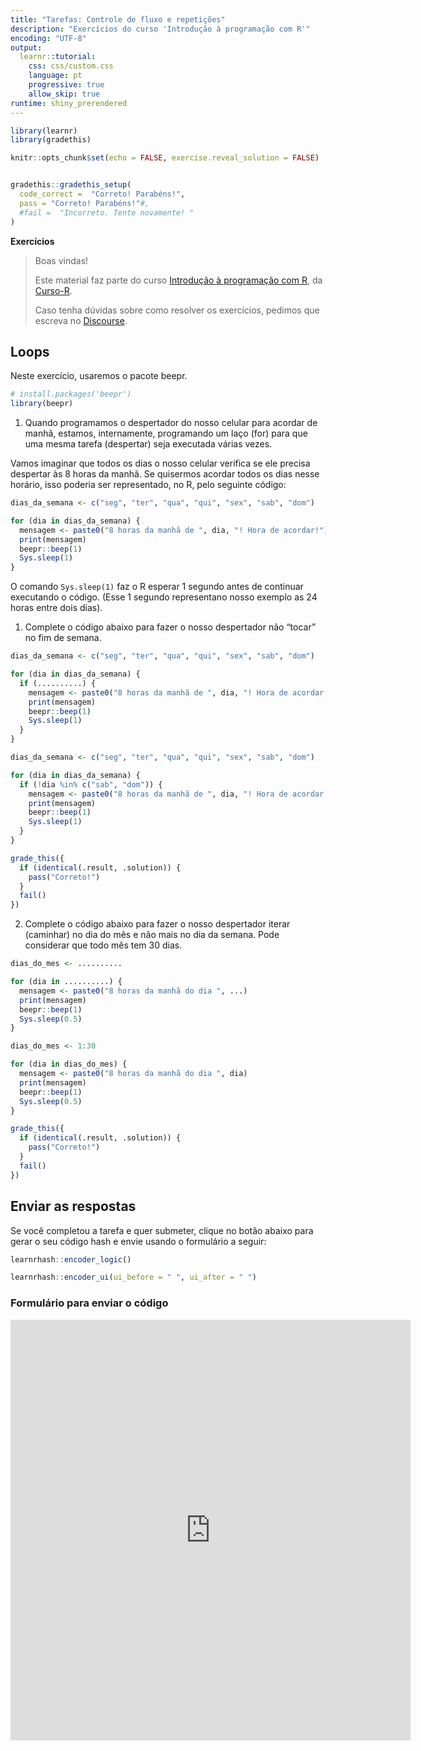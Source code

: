 ```yaml
---
title: "Tarefas: Controle de fluxo e repetições"
description: "Exercícios do curso 'Introdução à programação com R'"
encoding: "UTF-8"
output: 
  learnr::tutorial:
    css: css/custom.css
    language: pt
    progressive: true
    allow_skip: true
runtime: shiny_prerendered
---
```


```r
library(learnr)
library(gradethis)

knitr::opts_chunk$set(echo = FALSE, exercise.reveal_solution = FALSE)


gradethis::gradethis_setup(
  code_correct =  "Correto! Parabéns!",
  pass = "Correto! Parabéns!"#,
  #fail =  "Incorreto. Tente novamente! "
)


```


**Exercícios**

> Boas vindas! 
>
> Este material faz parte do curso [Introdução à programação com R](https://curso-r.com/cursos/intro-programacao/), da [Curso-R](https://www.curso-r.com/).
>
> Caso tenha dúvidas sobre como resolver os exercícios,  pedimos que escreva no [<i class="fab fa-discourse"></i> Discourse](https://discourse.curso-r.com/).


## Loops

Neste exercício, usaremos o pacote beepr.

```r
# install.packages('beepr')
library(beepr)
```



1. Quando programamos o despertador do nosso celular para acordar de manhã, estamos, internamente, programando um laço (for) para que uma mesma tarefa (despertar) seja executada várias vezes.

Vamos imaginar que todos os dias o nosso celular verifica se ele precisa despertar às 8 horas da manhã. Se quisermos acordar todos os dias nesse horário, isso poderia ser representado, no R, pelo seguinte código:

```r
dias_da_semana <- c("seg", "ter", "qua", "qui", "sex", "sab", "dom")

for (dia in dias_da_semana) {
  mensagem <- paste0("8 horas da manhã de ", dia, "! Hora de acordar!")
  print(mensagem)
  beepr::beep(1)
  Sys.sleep(1)
}

```



O comando `Sys.sleep(1)` faz o R esperar 1 segundo antes de continuar executando o código. (Esse 1 segundo representano nosso exemplo as 24 horas entre dois dias).

1) Complete o código abaixo para  fazer o nosso despertador não "tocar" no fim de semana.

```r
dias_da_semana <- c("seg", "ter", "qua", "qui", "sex", "sab", "dom")

for (dia in dias_da_semana) {
  if (..........) {
    mensagem <- paste0("8 horas da manhã de ", dia, "! Hora de acordar!")
    print(mensagem)
    beepr::beep(1)
    Sys.sleep(1)
  }
}
```

```r
dias_da_semana <- c("seg", "ter", "qua", "qui", "sex", "sab", "dom")

for (dia in dias_da_semana) {
  if (!dia %in% c("sab", "dom")) {
    mensagem <- paste0("8 horas da manhã de ", dia, "! Hora de acordar!")
    print(mensagem)
    beepr::beep(1)
    Sys.sleep(1)
  }
}
```

```r
grade_this({
  if (identical(.result, .solution)) {
    pass("Correto!")
  }
  fail()
})
```

2) Complete o código abaixo para fazer o nosso despertador iterar (caminhar) no  dia do mês e não mais no dia da semana. Pode considerar que todo mês tem 30 dias.


```r

dias_do_mes <- ..........

for (dia in ..........) {
  mensagem <- paste0("8 horas da manhã do dia ", ...)
  print(mensagem)
  beepr::beep(1)
  Sys.sleep(0.5)
}
```

```r
dias_do_mes <- 1:30

for (dia in dias_do_mes) {
  mensagem <- paste0("8 horas da manhã do dia ", dia)
  print(mensagem)
  beepr::beep(1)
  Sys.sleep(0.5)
}
```

```r
grade_this({
  if (identical(.result, .solution)) {
    pass("Correto!")
  }
  fail()
})
```


## Enviar as respostas

Se você completou a tarefa e quer submeter, clique no botão abaixo para gerar o seu código hash e envie usando o formulário a seguir:

```r
learnrhash::encoder_logic()
```

```r
learnrhash::encoder_ui(ui_before = " ", ui_after = " ")
```

### Formulário para enviar o código

<iframe src="https://docs.google.com/forms/d/e/1FAIpQLSd53h-0iVXI9CyPp0g-yQB0yov6ZcadVISUgMRnsEi5k6BnKA/viewform?embedded=true" width="640" height="673" frameborder="0" marginheight="0" marginwidth="0">Carregando…</iframe>
